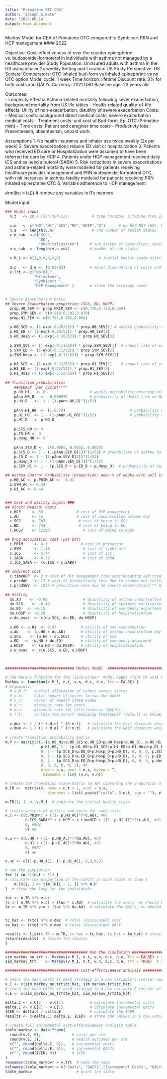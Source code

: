 ```yaml
---
title: "Primatine OTC CEA"
author: "Joseph & Kate"
date: '2022-06-14'
output: html_document
---
```

######################################################################################################
####### Markov Model for CEA of Primatene OTC compared to Symbicort PRN and HCP management #### 2022 #
######################################################################################################

Objective: Cost-effectiveness of over the counter epinephrine vs. budesonide-formoterol in individuals with asthma not managed by a healthcare provider 
Study Population: Uninsured adults with asthma in the US using inhaler 2x weekly 
Setting and Location: US 
Study Perspective: US Societal 
Comparators: OTC Inhaled bud-form vs Inhaled epinephrine vs no OTC option
Model cycle: 1 week 
Time horizon: lifetime
Discount rate: 3% for both costs and QALYs 
Currency: 2021 USD 
Baseline age: 23 years old

Outcomes:  
- Longevity effects: Asthma-related mortality following sever exacerbation, background mortality from US life tables 
- Health-related quality-of-life effects: Utility of non-exacerbation, disutility of severe exacerbation 
Costs: 
- Medical costs: background direct medical costs, severe exacerbation medical costs
- Treatment costs: unit cost of Bud-form, Epi OTC (Primatine mist) 
- Time costs: Patient and caregiver time costs 
- Productivty loss: Presenteeism, absenteeism, unpaid work 

Assumptions 
1. No health insurance and inhaler use twice weekly (2x per week) 
2. Severe exacerbations require ED visit or hospitalization 
3. Patients who received ED care or Hospitalization were assumed to have been referred for care by HCP 
4. Patients under HCP management received daily ICS and as need albuterol (SABA) 
5. Risk reductions in severe exacerbations and asthma-related mortality were modeled for patients receiving healthcare provider management and PRN budesonide-formoterol OTC, with risk increases in asthma fatality modeled for patients receiving PRN inhaled epinephrine OTC 
6. Variable adherence to HCP management 

######################################################################################################
#rm(list = ls())  # remove any variables in R's memory

##################################### Model input #########################################
```r
### Model input
  n.t   <- 20 # (52*(100-23))          # time horizon, lifetime from 23yrs, 1 week cycle
  
  v.n   <- c("H0","H1","SCS","ED","HOSP","D")      # No HCP MGT (H0), HCP MGT (H1), Severe Exacerbation (SEV), Death (D)
  n.s   <- length(v.n)                 # the number of health states
  v.n_sub  <-c("SCS", 
               "ED", 
               "Hospitalization")     # sub-states of SevereExac: systemic corticosteroid uses (SCS), Emergency department visit (ED), hospitalization
  n.s_sub  <- length(v.n_sub)         # number of sub-states  
  
  v.M_1 <- c(1,0,0,0,0,0)                 # Initial health state distribution 
  
  d.c   <- d.e <- (0.03/52)           # equal discounting of costs and QALYs by 3% per year
  v.Trt <- c("No OTC", 
             "Primatene", 
             "Symbicort ", 
             "HCP Management" )       # store the strategy names


# Severe Exacerbation Rates
## Severe Exacerbation proportion (SCS, ED, HOSP)
  prop.H0_SEV <- prop.PRIM_SEV <- c(0.776,0.130,0.094)
  prop.SYM_SEV <- c(0.819,0.102,0.079)
  prop.H1_SEV <- c(0.784,0.152,0.064)
  
  p.H0_SCS <- (1-exp(-0.20/52)) * prop.H0_SEV[1] # weekly probability of severe exacerbation with no OTC or primatene OTC prn
  p.H0_ED <- (1-exp(-0.20/52)) * prop.H0_SEV[2]
  p.H0_Hosp <- (1-exp(-0.20/52)) * prop.H0_SEV[3]
  
  p.SYM_SCS <- (1-exp(-0.11/52)) * prop.SYM_SEV[1]	# annual rate of severe exacerbation with symbicort PRN
  p.SYM_ED <- (1-exp(-0.11/52)) * prop.SYM_SEV[2]
  p.SYM_Hosp <- (1-exp(-0.11/52)) * prop.SYM_SEV[3]
  
  p.H1_SCS <- (1-exp(-0.12/52)) * prop.H1_SEV[1]	# annual rate of severe exacerbation with HCP management (low dose ICS + SABA)
  p.H1_ED <- (1-exp(-0.12/52)) * prop.H1_SEV[2]
  p.H1_Hosp <- (1-exp(-0.12/52)) * prop.H1_SEV[3]
  
## Transition probabilities 
    ##WEEKLY (per cycle)****
    p.H0_H1   <- 0                    # weekly probability entering HCP from no HCP management (can't go to H1 without sev)
    pAnn.H0_D   <-  0.000976          # probability of death from no HCP management (turn into vector)
    p.H0_D   <-  1 - (1-pAnn.H0_D)^(1/52)                 
    
    pAnn.H1_H0  <- (1-0.79)                             # probability of non-adherence to HCP management
    p.H1_H0  <- 1 - (1-pAnn.H1_H0)^(1/52)               # probability of non-adherence to HCP management
    p.H1_D   <- p.H0_D 
    
    p.SCS_H0 <- 0
    p.ED_H0 <- 0
    p.Hosp_H0 <- 0
    
    pAnn.SEV_D <-  c(0.0005, 0.0032, 0.0020) 
    p.SCS_D <- 1 - (1-pAnn.SEV_D[1])^(1/52) # probability of asthma fatality from hospitalization
    p.ED_D <- 1 - (1-pAnn.SEV_D[2])^(1/52)
    p.Hosp_D <- 1 - (1-pAnn.SEV_D[3])^(1/52)
    p.SEV_H1 <- 1 - (p.SCS_D + p.ED_D + p.Hosp_D)  # probability of Severe exacerbation to HCP management is 1 - whoever doesnt die
    
## Asthma Control Probability (proportion: mean % of weeks with well controlled asthma)l
  p.H0_AC <- p.PRIM_AC <-  0.31
  p.SYM_AC <- 0.34
  p.H1_AC <- 0.44


### Cost and utility inputs ###
## Direct Medical costs
  c.HCP     <- 53               # cost of HCP management
  c.AU      <- 15               # cost of uncontrolled asthma day
  c.SCS     <- 163               # cost of being in SCS 
  c.ED      <- 744               # cost of being in ED
  c.HOSP    <- 12398               # cost of being in HOSP

## Drug acquisition cost (per DAY)
  c.PRIM     <- 0.1               # cost of primatene
  c.SYM      <- 1.35               # cost of symbicort
  c.ICS      <- 5.44               # cost of ICS
  c.SABA     <- 0.13               # cost of SABA
  c.ICS_SABA <- (c.ICS + c.SABA)

## Indirect cost
  c.timeHCP  <- 2 # cost of HCP management time cost*Assuming 240 total minutes of 4 PCP visits per year, 20 min travel time, 40min wait, median wage $1037 in 2022
  c.prodAU   <- 17 # cost of productivity loss due to asthma not controlled days
  c.prodSEV  <- 1037 # productive lose due to severe exacerbation.** Assuming no patient goes to work in severe exacerbation state
  
## Utility
  du.AU    <- -0.06                # disutility of asthma uncontrolled day
  du.SCS    <- -0.10               # disutility of systemic corticosteroid use
  du.ED   <- -0.15                 # disutility of emergency department
  du.HOSP <- -0.20                 # disutility of hospitalization
  v.du_exac  <- c(du.SCS, du.ED, du.HOSP)
  
  u.H0 <- u.H1  <- 0.87           # utility of non-exacerbation
  u.AU    <- (u.H0 + du.AU)       # utility of asthma uncontrolled day
  u.SCS    <- (u.H0 + du.SCS)     # utility of SCS
  u.ED   <- (u.H0 + du.ED)        # utility of emergency deparment 
  u.HOSP    <- (u.H0 + du.HOSP)   # utility of hospitalization
  v.u_exac  <- c(u.SCS, u.ED, u.HOSP)

  
```

```r
############################### Markov Model  ###########################

# The Markov function for the 'Sick-Sicker' model keeps track of what happens to the cohort during each cycle. 
Markov <- function(v.M_1, n.t, v.n, d.c, d.e, Trt = FALSE) {
# Arguments:  
  # v.M_1:   initial allocation of cohort across states
  # n.t:     total number of cycles to run the model
  # v.n:     vector of health state names
  # d.c:     discount rate for costs
  # d.e:     discount rate for effectiveness (QALYs)
  # Trt:     is this the cohort receiving treatment? (default is FALSE)
  
  v.dwc <- 1 / (1 + d.c) ^ (0:n.t)   # calculate the cost discount weight based on the discount rate d.c 
  v.dwe <- 1 / (1 + d.e) ^ (0:n.t)   # calculate the QALY discount weight based on the discount rate d.e
  
# create transition probability matrix
m.P <- matrix(c(1-(p.H0_H1+p.H0_SCS+p.H0_ED+p.H0_Hosp+p.H0_D), p.H0_H1, p.H0_SCS, p.HO_ED, p.HO_Hosp, p.H0_D, #H0 (no hcp mgt)
                p.H1_H0, 1 - (p.H1_H0+p.H1_SCS+p.H1_ED+p.H1_Hosp+p.H1_D), p.H1_SCS, p.H1_ED, p.H1_Hosp, p.H1_D, #H1 (hcp mgt)
                0, 1 - (p.SCS_D+p.ED_D+p.Hosp_D+p.H0_D), 0, 0, 0, p.SCS_D+p.H0_D, #SCS
                0, 1 - (p.SCS_D+p.ED_D+p.Hosp_D+p.H0_D), 0, 0, 0, p.ED_D+p.H0_D, #ED
                0, 1 - (p.SCS_D+p.ED_D+p.Hosp_D+p.H0_D), 0, 0, 0, p.Hosp_D+p.H0_D, # Hosp
                0, 0, 0, 0, 0, 1), #D
                nrow = n.s, ncol = n.s, byrow = T,
                 dimnames = list (v.n, v.n))

# create the transition trace matrix (m.TR) capturing the proportion of the cohort in each state at each time point
m.TR <-  matrix(0, nrow = n.t + 1, ncol = n.s, 
                   dimnames = list( paste("cycle", 0:n.t, sep = ""), v.n))

m.TR[1, ]  <- v.M_1  # indicate the initial health state

# create vectors of utility and costs for each state
v.c <- c(c.PRIM*7 + ((1- p.H0_AC)*7*c.AU), #H0
         c.ICS_SABA*7 + c.HCP + c.timeHCP + ((1- p.H1_AC)*7*c.AU), #H1
         0, #SEV
         0) #D

v.u <- c(u.H0 + ((1- p.H0_AC)*7*du.AU), #H0
         u.H1 + ((1- p.H1_AC)*7*du.AU), #H1
         0, #SEV
         0) #D

v.uc <- c((1-p.H0_AC), (1-p.H1_AC), 0,0,0,0)  

# run the simulation 
for (i in 2:(n.t + 1)) { 
# calculate the proportion of the cohort in each state at time t
	m.TR[i, ] <- t(m.TR[i - 1, ]) %*% m.P
}  # close the loop for the individuals 

tuc <- m.TR %*% v.uc
tc <-( m.TR %*% v.c) + (tuc * c.AU)  # calculate the costs, vc should be 0 for severe exac state
te <- m.TR %*% v.u + (tuc %*% du.AU)  # calculate the QALYs, vu should be 0 for severe exac state


tc_hat <- t(tc) %*% v.dwc  # total (discounted) cost 
te_hat <- t(te) %*% v.dwe  # total (discounted) QALY 

results <- list(m.TR = m.TR, tc_hat = tc_hat, te_hat = te_hat) # store the results from the simulation in a list  
return(results)  # return the results
}

##################################### Run the simulation ##################################
sim_markov_no_trt <- Markov(v.M_1, n.t, v.n, d.c, d.e, Trt = FALSE) # run for no treatment
sim_markov_trt    <- Markov(v.M_1, n.t, v.n, d.c, d.e, Trt = TRUE)  # run for treatement

################################# Cost-effectiveness analysis #############################

# store the mean costs of each strategy in a new variable C (vector costs)
v.C <- c(sim_markov_no_trt$tc_hat, sim_markov_trt$tc_hat) 
# store the mean QALYs of each strategy in a new variable E (vector effects)
v.E <- c(sim_markov_no_trt$te_hat, sim_markov_trt$te_hat)

delta.C <- v.C[2] - v.C[1]            # calculate incremental costs
delta.E <- v.E[2] - v.E[1]            # calculate incremental QALYs
ICER <- delta.C / delta.E             # calculate the ICER
results <- c(delta.C, delta.E, ICER)  # store the values in a new variable

# Create full incremental cost-effectiveness analysis table
table_markov <- data.frame(
  round(v.C, 0),              # costs per arm
  round(v.E, 3),              # health outcomes per arm
  c("", round(delta.C, 0)),   # incremental costs
  c("", round(delta.E, 3)),   # incremental QALYs
  c("", round(ICER, 0))       # ICER
)
rownames(table_markov) = v.Trt  # name the rows
colnames(table_markov) = c("Costs", "QALYs","Incremental Costs", "QALYs Gained", "ICER") # name the columns
table_markov                    # print the table 
```

